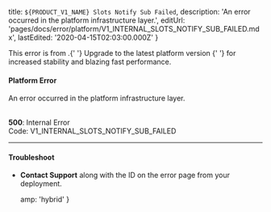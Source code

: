 
  title: `${PRODUCT_V1_NAME} Slots Notify Sub Failed`,
  description: 'An error occurred in the platform infrastructure layer.',
  editUrl: 'pages/docs/error/platform/V1_INTERNAL_SLOTS_NOTIFY_SUB_FAILED.mdx',
  lastEdited: '2020-04-15T02:03:00.000Z'
}

<Note type="warning">
  This error is from <ProductV1Name />.{' '}
  <Link href="https://zeit.co/guides/migrate-to-zeit-now">
    Upgrade to the latest platform version
  </Link>{' '}
  for increased stability and blazing fast performance.
</Note>

#### Platform Error

An error occurred in the <ProductV1Name /> platform infrastructure layer.

<br />

<Note label={false}>
  <b>500</b>: Internal Error
  <br />
  Code: <InlineCode>V1_INTERNAL_SLOTS_NOTIFY_SUB_FAILED</InlineCode>
</Note>

---

#### Troubleshoot

- **<EmailLink type="support">Contact Support</EmailLink>** along with the ID on the error page from your deployment.


  amp: 'hybrid'
}
